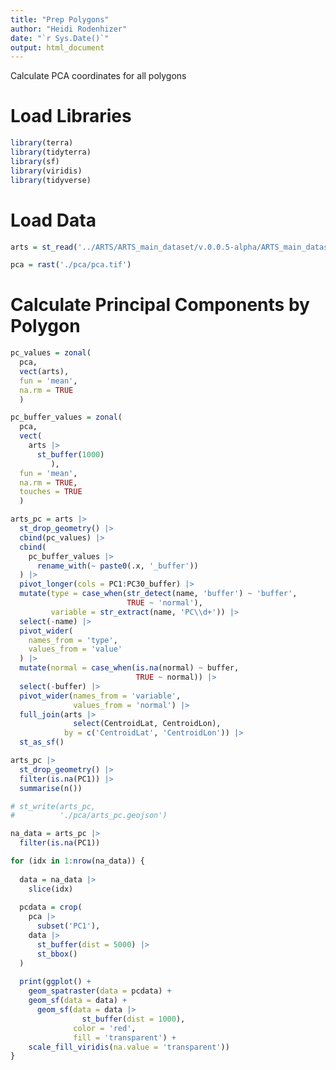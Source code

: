 ```yaml
---
title: "Prep Polygons"
author: "Heidi Rodenhizer"
date: "`r Sys.Date()`"
output: html_document
---
```


Calculate PCA coordinates for all polygons

# Load Libraries

```r
library(terra)
library(tidyterra)
library(sf)
library(viridis)
library(tidyverse)
```


# Load Data

```r
arts = st_read('../ARTS/ARTS_main_dataset/v.0.0.5-alpha/ARTS_main_dataset.geojson')
```

```r
pca = rast('./pca/pca.tif')
```


# Calculate Principal Components by Polygon

```r
pc_values = zonal(
  pca, 
  vect(arts),
  fun = 'mean',
  na.rm = TRUE
  )

pc_buffer_values = zonal(
  pca, 
  vect(
    arts |>
      st_buffer(1000)
         ),
  fun = 'mean',
  na.rm = TRUE,
  touches = TRUE
  )
```

```r
arts_pc = arts |>
  st_drop_geometry() |>
  cbind(pc_values) |>
  cbind(
    pc_buffer_values |>
      rename_with(~ paste0(.x, '_buffer'))
  ) |>
  pivot_longer(cols = PC1:PC30_buffer) |>
  mutate(type = case_when(str_detect(name, 'buffer') ~ 'buffer',
                          TRUE ~ 'normal'),
         variable = str_extract(name, 'PC\\d+')) |>
  select(-name) |>
  pivot_wider(
    names_from = 'type',
    values_from = 'value'
  ) |>
  mutate(normal = case_when(is.na(normal) ~ buffer,
                            TRUE ~ normal)) |>
  select(-buffer) |>
  pivot_wider(names_from = 'variable',
              values_from = 'normal') |>
  full_join(arts |>
              select(CentroidLat, CentroidLon),
            by = c('CentroidLat', 'CentroidLon')) |>
  st_as_sf()

arts_pc |>
  st_drop_geometry() |>
  filter(is.na(PC1)) |>
  summarise(n())
```

```r
# st_write(arts_pc,
#          './pca/arts_pc.geojson')
```

```r
na_data = arts_pc |> 
  filter(is.na(PC1))

for (idx in 1:nrow(na_data)) {
  
  data = na_data |>
    slice(idx)
  
  pcdata = crop(
    pca |>
      subset('PC1'),
    data |>
      st_buffer(dist = 5000) |>
      st_bbox()
  )
  
  print(ggplot() +
    geom_spatraster(data = pcdata) +
    geom_sf(data = data) +
      geom_sf(data = data |>
                st_buffer(dist = 1000),
              color = 'red',
              fill = 'transparent') +
    scale_fill_viridis(na.value = 'transparent'))
}


```

